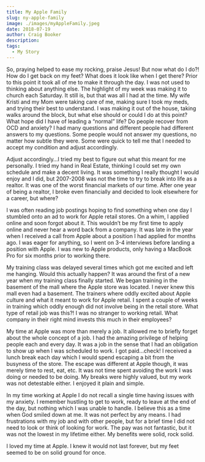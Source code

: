 ```yaml
---
title: My Apple Family
slug: ny-apple-family
image: ./images/myAppleFamily.jpeg
date: 2018-07-19
author: Craig Booker
description:
tags:
  - My Story
---
```


So, praying helped to ease my rocking, praise Jesus! But now what do I do?! How do I get back on my feet? What does it look like when I get there? Prior to this point it took all of me to make it through the day. I was not used to thinking about anything else. The highlight of my week was making it to church each Saturday. It still is, but that was all I had at the time. My wife Kristi and my Mom were taking care of me, making sure I took my meds, and trying their best to understand. I was making it out of the house, taking walks around the block, but what else should or could I do at this point? What hope did I have of leading a “normal” life? Do people recover from OCD and anxiety? I had many questions and different people had different answers to my questions. Some people would not answer my questions, no matter how subtle they were. Some were quick to tell me that I needed to accept my condition and adjust accordingly.

Adjust accordingly…I tried my best to figure out what this meant for me personally. I tried my hand in Real Estate, thinking I could set my own schedule and make a decent living. It was something I really thought I would enjoy and I did, but 2007-2008 was not the time to try to break into life as a realtor. It was one of the worst financial markets of our time. After one year of being a realtor, I broke even financially and decided to look elsewhere for a career, but where?

I was often reading job postings hoping to find something when one day I stumbled onto an ad to work for Apple retail stores. On a whim, I applied online and soon forgot about it. This wouldn’t be my first time to apply online and never hear a word back from a company. It was late in the year when I received a call from Apple about a position I had applied for months ago. I was eager for anything, so I went on 3-4 interviews before landing a position with Apple. I was new to Apple products, only having a MacBook Pro for six months prior to working there.

My training class was delayed several times which got me excited and left me hanging. Would this actually happen? It was around the first of a new year when my training class finally started. We began training in the basement of the mall where the Apple store was located. I never knew this mall even had a basement. The trainers where oddly excited about Apple culture and what it meant to work for Apple retail. I spent a couple of weeks in training which oddly enough did not involve being in the retail store. What type of retail job was this?! I was no stranger to working retail. What company in their right mind invests this much in their employees?

My time at Apple was more than merely a job. It allowed me to briefly forget about the whole concept of a job. I had the amazing privilege of helping people each and every day. It was a job in the sense that I had an obligation to show up when I was scheduled to work. I got paid…check! I received a lunch break each day which I would spend escaping a bit from the busyness of the store. The escape was different at Apple though, it was merely time to rest, eat, etc. It was not time spent avoiding the work I was doing or needed to be doing. My breaks were highly valued, but my work was not detestable either. I enjoyed it plain and simple.

In my time working at Apple I do not recall a single time having issues with my anxiety. I remember hustling to get to work, ready to leave at the end of the day, but nothing which I was unable to handle. I believe this as a time when God smiled down at me. It was not perfect by any means. I had frustrations with my job and with other people, but for a brief time I did not need to look or think of looking for work. The pay was not fantastic, but it was not the lowest in my lifetime either. My benefits were solid, rock solid.

I loved my time at Apple. I knew it would not last forever, but my feet seemed to be on solid ground for once.
